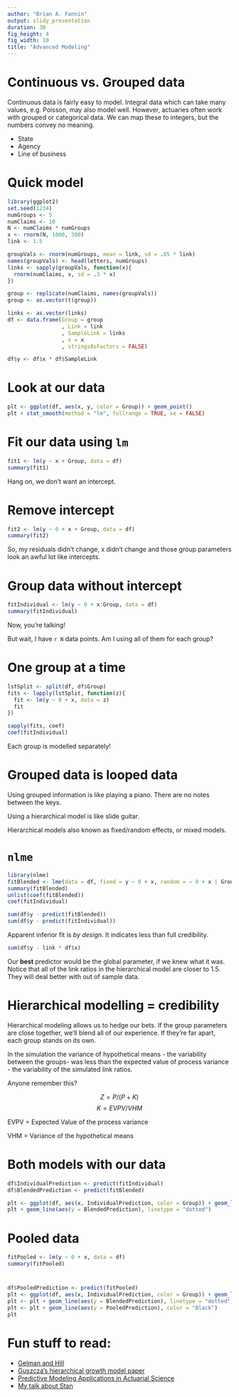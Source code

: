 ```yaml
---
author: "Brian A. Fannin"
output: slidy_presentation
duration: 30
fig_height: 4
fig_width: 10
title: "Advanced Modeling"
---
```


# Continuous vs. Grouped data

Continuous data is fairly easy to model. Integral data which can take many values, e.g. Poisson, may also model well. However, actuaries often work with grouped or categorical data. We can map these to integers, but the numbers convey no meaning.

* State
* Agency
* Line of business

# Quick model

```r
library(ggplot2)
set.seed(1234)
numGroups <- 5
numClaims <- 10
N <- numClaims * numGroups
x <- rnorm(N, 1000, 300)
link <- 1.5

groupVals <- rnorm(numGroups, mean = link, sd = .05 * link)
names(groupVals) <- head(letters, numGroups)
links <- sapply(groupVals, function(x){
  rnorm(numClaims, x, sd = .3 * x)
})

group <- replicate(numClaims, names(groupVals))
group <- as.vector(t(group))

links <- as.vector(links)
df <- data.frame(Group = group
                 , Link = link
                 , SampleLink = links
                 , x = x
                 , stringsAsFactors = FALSE)

df$y <- df$x * df$SampleLink
```


# Look at our data

```r
plt <- ggplot(df, aes(x, y, color = Group)) + geom_point() 
plt + stat_smooth(method = "lm", fullrange = TRUE, se = FALSE)
```

# Fit our data using `lm`

```r
fit1 <- lm(y ~ x + Group, data = df)
summary(fit1)
```

Hang on, we don't want an intercept.

# Remove intercept

```r
fit2 <- lm(y ~ 0 + x + Group, data = df)
summary(fit2)
```

So, my residuals didn't change, x didn't change and those group parameters look an awful lot like intercepts.

# Group data without intercept

```r
fitIndividual <- lm(y ~ 0 + x:Group, data = df)
summary(fitIndividual)
```

Now, you're talking!

But wait, I have `r N` data points. Am I using all of them for each group?

# One group at a time

```r
lstSplit <- split(df, df$Group)
fits <- lapply(lstSplit, function(z){
  fit <- lm(y ~ 0 + x, data = z)
  fit
})

sapply(fits, coef)
coef(fitIndividual)
```

Each group is modelled separately!

# Grouped data is looped data

Using grouped information is like playing a piano. There are no notes between the keys.

Using a hierarchical model is like slide guitar.

Hierarchical models also known as fixed/random effects, or mixed models.

# `nlme`

```r
library(nlme)
fitBlended <- lme(data = df, fixed = y ~ 0 + x, random = ~ 0 + x | Group)
summary(fitBlended)
unlist(coef(fitBlended))
coef(fitIndividual)
```

```r
sum(df$y - predict(fitBlended))
sum(df$y - predict(fitIndividual))
```

Apparent inferior fit is _by design_. It indicates less than full credibility.

```r
sum(df$y - link * df$x)
```

Our **best** predictor would be the global parameter, if we knew what it was. Notice that all of the link ratios in the hierarchical model are closer to 1.5. They will deal better with out of sample data.

# Hierarchical modelling = credibility

Hierarchical modeling allows us to hedge our bets. If the group parameters are close together, we'll blend all of our experience. If they're far apart, each group stands on its own. 

In the simulation the variance of hypothetical means - the variability between the groups- was less than the expected value of process variance - the variability of the simulated link ratios.

Anyone remember this?

$$Z=P/(P+K)$$
$$K=EVPV/VHM$$

EVPV = Expected Value of the process variance

VHM = Variance of the hypothetical means

# Both models with our data

```r
df$IndividualPrediction <- predict(fitIndividual)
df$BlendedPrediction <- predict(fitBlended)

plt <- ggplot(df, aes(x, IndividualPrediction, color = Group)) + geom_line() + geom_point(aes(y = y))
plt + geom_line(aes(y = BlendedPrediction), linetype = "dotted")
```

# Pooled data

```r
fitPooled <- lm(y ~ 0 + x, data = df)
summary(fitPooled)
```

# 

```r
df$PooledPrediction <- predict(fitPooled)
plt <- ggplot(df, aes(x, IndividualPrediction, color = Group)) + geom_line() + geom_point(aes(y = y))
plt <- plt + geom_line(aes(y = BlendedPrediction), linetype = "dotted")
plt <- plt + geom_line(aes(y = PooledPrediction), color = "Black")
plt
```

# Fun stuff to read:

* [Gelman and Hill](http://www.stat.columbia.edu/~gelman/arm/)
* [Guszcza's hierarchical growth model paper](https://www.casact.org/pubs/forum/08fforum/7Guszcza.pdf)
* [Predictive Modeling Applications in Actuarial Science](http://www.cambridge.org/us/academic/predictive-modeling-applications-actuarial-science)
* [My talk about Stan](http://pirategrunt.com/CLRS2016/#/)
